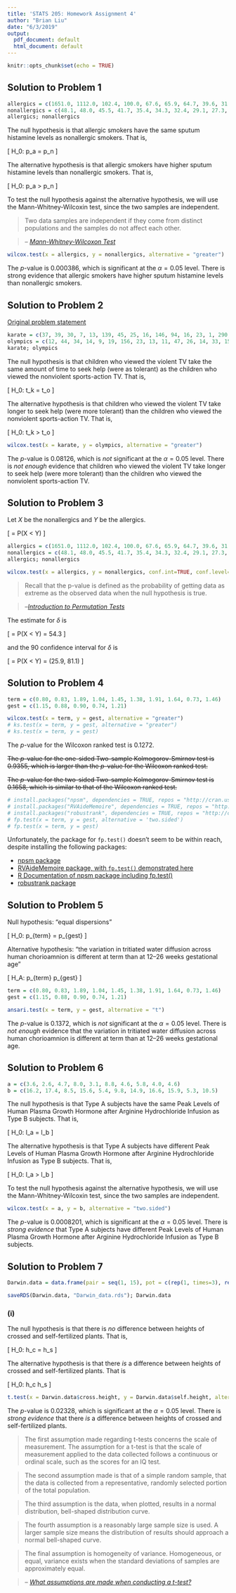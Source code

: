 ```yaml
---
title: 'STATS 205: Homework Assignment 4'
author: "Brian Liu"
date: "6/3/2019"
output:
  pdf_document: default
  html_document: default
---
```


```r
knitr::opts_chunk$set(echo = TRUE)
```

## Solution to Problem 1

```r
allergics = c(1651.0, 1112.0, 102.4, 100.0, 67.6, 65.9, 64.7, 39.6, 31.0)
nonallergics = c(48.1, 48.0, 45.5, 41.7, 35.4, 34.3, 32.4, 29.1, 27.3, 18.9, 6.6, 5.2, 4.7)
allergics; nonallergics
```

The null hypothesis is that allergic smokers have the same sputum histamine levels as nonallergic smokers. That is,

\[
    H_0: p_a = p_n
\]

The alternative hypothesis is that allergic smokers have higher sputum histamine levels than nonallergic smokers. That is,

\[
    H_0: p_a > p_n
\]

To test the null hypothesis against the alternative hypothesis, we will use the Mann-Whitney-Wilcoxin test, since the two samples are independent.

>Two data samples are independent if they come from distinct populations and the samples do not affect each other.

>-- <cite>[Mann-Whitney-Wilcoxon Test][1]</cite>

[1]:http://www.r-tutor.com/elementary-statistics/non-parametric-methods/mann-whitney-wilcoxon-test

```r
wilcox.test(x = allergics, y = nonallergics, alternative = "greater")
```

The $p$-value is $0.000386$, which is significant at the $\alpha = 0.05$ level. There is strong evidence that allergic smokers have higher sputum histamine levels than nonallergic smokers.

## Solution to Problem 2

[Original problem statement](https://i.imgur.com/WXQHBJ9.png)

```r
karate = c(37, 39, 30, 7, 13, 139, 45, 25, 16, 146, 94, 16, 23, 1, 290, 169, 62, 145, 36, 20, 13)
olympics = c(12, 44, 34, 14, 9, 19, 156, 23, 13, 11, 47, 26, 14, 33, 15, 62, 5, 8, 0, 154, 146)
karate; olympics
```

The null hypothesis is that children who viewed the violent TV take the same amount of time to seek help (were as tolerant) as the children who viewed the nonviolent sports-action TV. That is, 

\[
    H_0: t_k = t_o
\]

The alternative hypothesis is that children who viewed the violent TV take longer to seek help (were more tolerant) than the children who viewed the nonviolent sports-action TV. That is,

\[
    H_0: t_k > t_o
\]

```r
wilcox.test(x = karate, y = olympics, alternative = "greater")
```

The $p$-value is $0.08126$, which is *not* significant at the $\alpha = 0.05$ level. There is *not enough* evidence that children who viewed the violent TV take longer to seek help (were more tolerant) than the children who viewed the nonviolent sports-action TV.

## Solution to Problem 3

Let $X$ be the nonallergics and $Y$ be the allergics.

\[
    \delta = P(X < Y)
\]


```r
allergics = c(1651.0, 1112.0, 102.4, 100.0, 67.6, 65.9, 64.7, 39.6, 31.0)
nonallergics = c(48.1, 48.0, 45.5, 41.7, 35.4, 34.3, 32.4, 29.1, 27.3, 18.9, 6.6, 5.2, 4.7)
allergics; nonallergics

wilcox.test(x = allergics, y = nonallergics, conf.int=TRUE, conf.level=.90)
```

<!-- The $p$-value stands for how likely the sample data would occur, assuming that the null hypothesis (that allergic smokers have the same sputum histamine levels as nonallergic smokers, or $H_0: p_a = p_n$) is true.
 -->

 >Recall that the p-value is defined as the probability of getting data as extreme as the observed data when the null hypothesis is true.

 >--<cite>[Introduction to Permutation Tests][3]</cite>

[3]:https://rcompanion.org/handbook/K_01.html

The estimate for $\delta$ is

\[
    \hat{\delta} = P(X < Y) = 54.3
\]

and the $90%$ confidence interval for $\delta$ is

\[
    \hat{\delta} = P(X < Y) = (25.9, 81.1)
\]


## Solution to Problem 4

```r
term = c(0.80, 0.83, 1.89, 1.04, 1.45, 1.38, 1.91, 1.64, 0.73, 1.46)
gest = c(1.15, 0.88, 0.90, 0.74, 1.21)

wilcox.test(x = term, y = gest, alternative = "greater")
# ks.test(x = term, y = gest, alternative = "greater")
# ks.test(x = term, y = gest)
```

The $p$-value for the Wilcoxon ranked test is $0.1272$.

~~The $p$-value for the one-sided Two-sample Kolmogorov-Smirnov test is $0.9355$, which is larger than the $p$-value for the Wilcoxon ranked test.~~

~~The $p$-value for the two-sided  Two-sample Kolmogorov-Smirnov test is $0.1658$, which is similar to that of the Wilcoxon ranked test.~~

```r
# install.packages("npsm", dependencies = TRUE, repos = "http://cran.us.r-project.org")
# install.packages("RVAideMemoire", dependencies = TRUE, repos = "http://cran.us.r-project.org")
# install.packages("robustrank", dependencies = TRUE, repos = "http://cran.us.r-project.org")
# fp.test(x = term, y = gest, alternative = 'two.sided')
# fp.test(x = term, y = gest)
```

Unfortunately, the package for `fp.test()` doesn't seem to be within reach, despite installing the following packages:

- [npsm package](https://cran.r-project.org/web/packages/npsm/index.html)
- [RVAideMemoire package, with `fp.test()` demonstrated here](https://rdrr.io/cran/RVAideMemoire/man/fp.test.html)
- [R Documentation of npsm package including fp.test()](https://www.rdocumentation.org/packages/npsm/versions/0.5/topics/fp.test)
- [robustrank package](https://cran.r-project.org/web/packages/robustrank/robustrank.pdf)

## Solution to Problem 5

Null hypothesis: "equal dispersions"

\[
    H_0: p_{term} = p_{gest}
\]

Alternative hypothesis: "the variation in tritiated water diffusion across human chorioamnion is different at term than at 12–26 weeks gestational age"

\[
    H_A: p_{term} \neq p_{gest}
\]

```r
term = c(0.80, 0.83, 1.89, 1.04, 1.45, 1.38, 1.91, 1.64, 0.73, 1.46)
gest = c(1.15, 0.88, 0.90, 0.74, 1.21)

ansari.test(x = term, y = gest, alternative = "t")
```

The $p$-value is $0.1372$, which is *not* significant at the $\alpha = 0.05$ level. There is *not enough* evidence that the variation in tritiated water diffusion across human chorioamnion is different at term than at 12–26 weeks gestational age.

## Solution to Problem 6

```r
a = c(3.6, 2.6, 4.7, 8.0, 3.1, 8.8, 4.6, 5.8, 4.0, 4.6)
b = c(16.2, 17.4, 8.5, 15.6, 5.4, 9.8, 14.9, 16.6, 15.9, 5.3, 10.5)
```

The null hypothesis is that Type A subjects have the same Peak Levels of Human Plasma Growth Hormone after Arginine Hydrochloride Infusion as Type B subjects. That is,

\[
    H_0: l_a = l_b
\]

The alternative hypothesis is that Type A subjects have different Peak Levels of Human Plasma Growth Hormone after Arginine Hydrochloride Infusion as Type B subjects. That is,

\[
    H_0: l_a > l_b
\]

To test the null hypothesis against the alternative hypothesis, we will use the Mann-Whitney-Wilcoxin test, since the two samples are independent.

```r
wilcox.test(x = a, y = b, alternative = "two.sided")
```

The $p$-value is $0.0008201$, which is significant at the $\alpha = 0.05$ level. There is *strong evidence* that Type A subjects have different Peak Levels of Human Plasma Growth Hormone after Arginine Hydrochloride Infusion as Type B subjects.

## Solution to Problem 7

```r

Darwin.data = data.frame(pair = seq(1, 15), pot = c(rep(1, times=3), rep(2, times = 3), rep(3, times = 5), rep(4, times = 4)), cross.height = c(23.500, 12.000, 21.00, 22.000, 19.125, 21.500, 22.125, 20.375, 18.250, 21.625, 23.250, 21.000, 22.125, 23.000, 12.000), self.height = c(17.375, 20.375,20.000, 20.000, 18.375, 18.625, 18.625, 15.250, 16.500, 18.000, 16.250, 18.000, 12.750, 15.500, 18.000))

saveRDS(Darwin.data, "Darwin_data.rds"); Darwin.data
```

### (i)

The null hypothesis is that there is *no* difference between heights of crossed and self-fertilized plants. That is,

\[
    H_0: h_c = h_s
\]

The alternative hypothesis is that there *is* a difference between heights of crossed and self-fertilized plants. That is

\[
    H_0: h_c \neq h_s
\]

```r
t.test(x = Darwin.data$cross.height, y = Darwin.data$self.height, alternative = "two.sided")
```

The $p$-value is $0.02328$, which is significant at the $\alpha = 0.05$ level. There is *strong evidence* that there *is* a difference between heights of crossed and self-fertilized plants.

>The first assumption made regarding t-tests concerns the scale of measurement. The assumption for a t-test is that the scale of measurement applied to the data collected follows a continuous or ordinal scale, such as the scores for an IQ test.

>The second assumption made is that of a simple random sample, that the data is collected from a representative, randomly selected portion of the total population.

>The third assumption is the data, when plotted, results in a normal distribution, bell-shaped distribution curve.

>The fourth assumption is a reasonably large sample size is used. A larger sample size means the distribution of results should approach a normal bell-shaped curve.

>The final assumption is homogeneity of variance. Homogeneous, or equal, variance exists when the standard deviations of samples are approximately equal.

>-- <cite>[What assumptions are made when conducting a t-test?][2]</cite>

[2]:https://www.investopedia.com/ask/answers/073115/what-assumptions-are-made-when-conducting-ttest.asp

